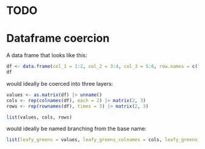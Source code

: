 # TODO

# Dataframe coercion

A data frame that looks like this:

```r
df <- data.frame(col_1 = 1:2, col_2 = 3:4, col_3 = 5:6, row.names = c("row_1", "row_2"))
df
```

would ideally be coerced into three layers:

```r
values <- as.matrix(df) |> unname()
cols <- rep(colnames(df), each = 2) |> matrix(2, 3)
rows <- rep(rownames(df), times = 3) |> matrix(2, 3)

list(values, cols, rows)
```
would ideally be named branching from the base name:

```r
list(leafy_greens = values, leafy_greens_colnames = cols, leafy_greens_rownames = rows)
```
